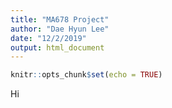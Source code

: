 ```yaml
---
title: "MA678 Project"
author: "Dae Hyun Lee"
date: "12/2/2019"
output: html_document
---
```


```r
knitr::opts_chunk$set(echo = TRUE)
```
Hi